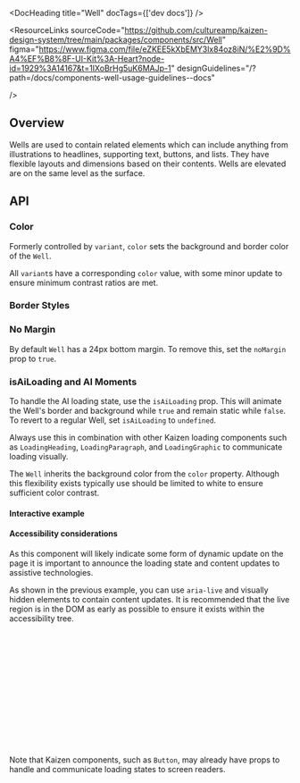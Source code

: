 
<Meta title="Components/Well/API Specification" />

<DocHeading title="Well" docTags={['dev docs']} />

<ResourceLinks
  sourceCode="https://github.com/cultureamp/kaizen-design-system/tree/main/packages/components/src/Well"
  figma="https://www.figma.com/file/eZKEE5kXbEMY3lx84oz8iN/%E2%9D%A4%EF%B8%8F-UI-Kit%3A-Heart?node-id=1929%3A14167&t=1IXoBrHg5uK6MAJp-1"
  designGuidelines="/?path=/docs/components-well-usage-guidelines--docs"

/>

<KAIOInstallation exportNames="Well" />

## Overview

Wells are used to contain related elements which can include anything from illustrations to headlines, supporting text, buttons, and lists. They have flexible layouts and dimensions based on their contents. Wells are elevated are on the same level as the surface.

<Canvas of={WellStories.Playground} />
<Controls of={WellStories.Playground} />

## API

### Color

Formerly controlled by `variant`, `color` sets the background and border color of the `Well`.

All `variant`s have a corresponding `color` value, with some minor update to ensure minimum contrast ratios are met.

<Canvas of={WellStories.Colors} />

### Border Styles

<Canvas of={WellStories.BorderStyles} />

### No Margin

By default `Well` has a 24px bottom margin. To remove this, set the `noMargin` prop to `true`.

<Canvas of={WellStories.NoMargin} />

### isAiLoading and AI Moments

To handle the AI loading state, use the `isAiLoading` prop. This will animate the Well's border and background while `true` and remain static while `false`. To revert to a regular Well, set `isAiLoading` to `undefined`.

<Canvas of={WellStories.AIMoment} />

Always use this in combination with other Kaizen loading components such as `LoadingHeading`, `LoadingParagraph`, and `LoadingGraphic` to communicate loading visually.

The `Well` inherits the background color from the `color` property. Although this flexibility exists typically use should be limited to white to ensure sufficient color contrast.

#### Interactive example

<Canvas of={WellStories.InteractiveAIMoment} />

#### Accessibility considerations

As this component will likely indicate some form of dynamic update on the page it is important to announce the loading state and content updates to assistive technologies.

<Canvas of={WellStories.AiMomentAccessibility} />

As shown in the previous example, you can use `aria-live` and visually hidden elements to contain content updates. It is recommended that the live region is in the DOM as early as possible to ensure it exists within the accessibility tree.

```jsx
<div>
  {dynamicAiContent && <Well>
    {*/ live regions added after the a11y tree has been created may not be announced - avoid putting live regions here */}
    {dynamicAiContent}
  </Well>}
</div>
<div className="flex gap-6">
  <VisuallyHidden>
    <div aria-live="polite">{dynamicAiContent}</div>
  </VisuallyHidden>
  <Button hasHiddenPendingLabel onPress={fetchAiContent} pendingLabel="AI content is loading">
    Update content
  </Button>
</div>
```

Note that Kaizen components, such as `Button`, may already have props to handle and communicate loading states to screen readers.

```jsx
<Button isPending pendingLabel="AI is loading response" hasHiddenPendingLabel {...buttonProps}>
  Update AI
</Button>
```
